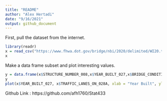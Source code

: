 ```yaml
---
title: "README"
author: "Alex Hertadi"
date: "9/16/2021"
output: github_document
---
```



First, pull the dataset from the internet.

```r
library(readr)
x = read_csv("https://www.fhwa.dot.gov/bridge/nbi/2020/delimited/WI20.txt")
x
```

Make a data frame subset and plot interesting values.

```r
y = data.frame(x$STRUCTURE_NUMBER_008,x$YEAR_BUILT_027,x$BRIDGE_CONDITION, x$TRAFFIC_LANES_ON_028A)
y
plot(x$YEAR_BUILT_027, x$TRAFFIC_LANES_ON_028A, xlab = "Year Built", ylab = "Traffic Lanes on Bridge")
```

Github Link : https://github.com/afh1760/Stat433